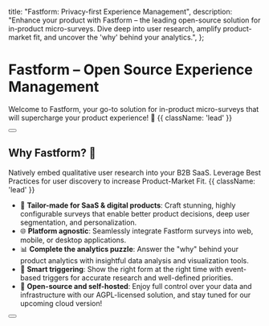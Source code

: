 
  title: "Fastform: Privacy-first Experience Management",
  description:
    "Enhance your product with Fastform – the leading open-source solution for in-product micro-surveys. Dive deep into user research, amplify product-market fit, and uncover the 'why' behind your analytics.",
};


<HeroPattern />

# Fastform – Open Source Experience Management

Welcome to Fastform, your go-to solution for in-product micro-surveys that will supercharge your product experience! 🚀 {{ className: 'lead' }}

<div className="mb-16 mt-6 flex gap-3" id="why-fastform">
  <Button href="/docs/getting-started/quickstart-in-app-form" arrow="right" children="Quickstart" />
</div>

## Why Fastform? 🤔

Natively embed qualitative user research into your B2B SaaS. Leverage Best Practices for user discovery to increase Product-Market Fit. {{ className: 'lead' }}

- 🎯 **Tailor-made for SaaS & digital products**: Craft stunning, highly configurable surveys that enable better product decisions, deep user segmentation, and personalization.
- 🌐 **Platform agnostic**: Seamlessly integrate Fastform surveys into web, mobile, or desktop applications.
- 📊 **Complete the analytics puzzle**: Answer the "why" behind your product analytics with insightful data analysis and visualization tools.
- 🧪 **Smart triggering**: Show the right form at the right time with event-based triggers for accurate research and well-defined priorities.
- 🎉 **Open-source and self-hosted**: Enjoy full control over your data and infrastructure with our AGPL-licensed solution, and stay tuned for our upcoming cloud version!

<div>
  <Button
    href="https://app.fastform.com/"
    variant="text"
    arrow="right"
    target="_blank"
    children="Try Fastform Cloud"
  />
</div>

<GettingStarted />

